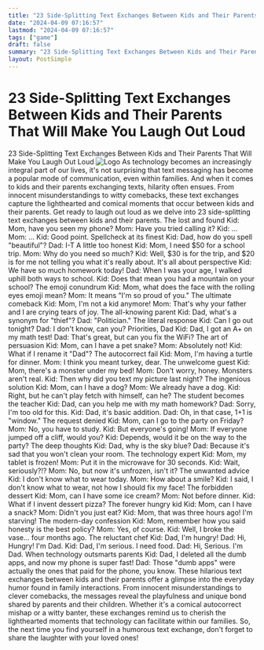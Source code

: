 ```yaml
---
title: "23 Side-Splitting Text Exchanges Between Kids and Their Parents That Will Make You Laugh Out Loud"
date: "2024-04-09 07:16:57"
lastmod: "2024-04-09 07:16:57"
tags: ["game"]
draft: false
summary: "23 Side-Splitting Text Exchanges Between Kids and Their Parents That Will Make You Laugh Out Loud"
layout: PostSimple
---
```

# 23 Side-Splitting Text Exchanges Between Kids and Their Parents That Will Make You Laugh Out Loud
23 Side-Splitting Text Exchanges Between Kids and Their Parents That Will Make You Laugh Out Loud
<img alt="Logo" src="https://cdn.seniorsselection.com/upload-logo/23-side-splitting-text-exchanges-between-kids-and-their-parents-that-will-make-you-laugh-out-loud.webp"/>
As technology becomes an increasingly integral part of our lives, it's not surprising that text messaging has become a popular mode of communication, even within families. And when it comes to kids and their parents exchanging texts, hilarity often ensues. From innocent misunderstandings to witty comebacks, these text exchanges capture the lighthearted and comical moments that occur between kids and their parents. Get ready to laugh out loud as we delve into 23 side-splitting text exchanges between kids and their parents.
The lost and found Kid: Mom, have you seen my phone? Mom: Have you tried calling it? Kid: ... Mom: ... Kid: Good point.
Spellcheck at its finest Kid: Dad, how do you spell "beautiful"? Dad: I-T
A little too honest Kid: Mom, I need $50 for a school trip. Mom: Why do you need so much? Kid: Well, $30 is for the trip, and $20 is for me not telling you what it's really about.
It's all about perspective Kid: We have so much homework today! Dad: When I was your age, I walked uphill both ways to school. Kid: Does that mean you had a mountain on your school?
The emoji conundrum Kid: Mom, what does the face with the rolling eyes emoji mean? Mom: It means "I'm so proud of you."
The ultimate comeback Kid: Mom, I'm not a kid anymore! Mom: That's why your father and I are crying tears of joy.
The all-knowing parent Kid: Dad, what's a synonym for "thief"? Dad: "Politician."
The literal response Kid: Can I go out tonight? Dad: I don't know, can you?
Priorities, Dad Kid: Dad, I got an A+ on my math test! Dad: That's great, but can you fix the WiFi?
The art of persuasion Kid: Mom, can I have a pet snake? Mom: Absolutely not! Kid: What if I rename it "Dad"?
The autocorrect fail Kid: Mom, I'm having a turtle for dinner. Mom: I think you meant turkey, dear.
The unwelcome guest Kid: Mom, there's a monster under my bed! Mom: Don't worry, honey. Monsters aren't real. Kid: Then why did you text my picture last night?
The ingenious solution Kid: Mom, can I have a dog? Mom: We already have a dog. Kid: Right, but he can't play fetch with himself, can he?
The student becomes the teacher Kid: Dad, can you help me with my math homework? Dad: Sorry, I'm too old for this. Kid: Dad, it's basic addition. Dad: Oh, in that case, 1+1 is "window."
The request denied Kid: Mom, can I go to the party on Friday? Mom: No, you have to study. Kid: But everyone's going! Mom: If everyone jumped off a cliff, would you? Kid: Depends, would it be on the way to the party?
The deep thoughts Kid: Dad, why is the sky blue? Dad: Because it's sad that you won't clean your room.
The technology expert Kid: Mom, my tablet is frozen! Mom: Put it in the microwave for 30 seconds. Kid: Wait, seriously?!? Mom: No, but now it's unfrozen, isn't it?
The unwanted advice Kid: I don't know what to wear today. Mom: How about a smile? Kid: I said, I don't know what to wear, not how I should fix my face!
The forbidden dessert Kid: Mom, can I have some ice cream? Mom: Not before dinner. Kid: What if I invent dessert pizza?
The forever hungry kid Kid: Mom, can I have a snack? Mom: Didn't you just eat? Kid: Mom, that was three hours ago! I'm starving!
The modern-day confession Kid: Mom, remember how you said honesty is the best policy? Mom: Yes, of course. Kid: Well, I broke the vase... four months ago.
The reluctant chef Kid: Dad, I'm hungry! Dad: Hi, Hungry! I'm Dad. Kid: Dad, I'm serious. I need food. Dad: Hi, Serious. I'm Dad.
When technology outsmarts parents Kid: Dad, I deleted all the dumb apps, and now my phone is super fast! Dad: Those "dumb apps" were actually the ones that paid for the phone, you know.
These hilarious text exchanges between kids and their parents offer a glimpse into the everyday humor found in family interactions. From innocent misunderstandings to clever comebacks, the messages reveal the playfulness and unique bond shared by parents and their children. Whether it's a comical autocorrect mishap or a witty banter, these exchanges remind us to cherish the lighthearted moments that technology can facilitate within our families. So, the next time you find yourself in a humorous text exchange, don't forget to share the laughter with your loved ones!
        